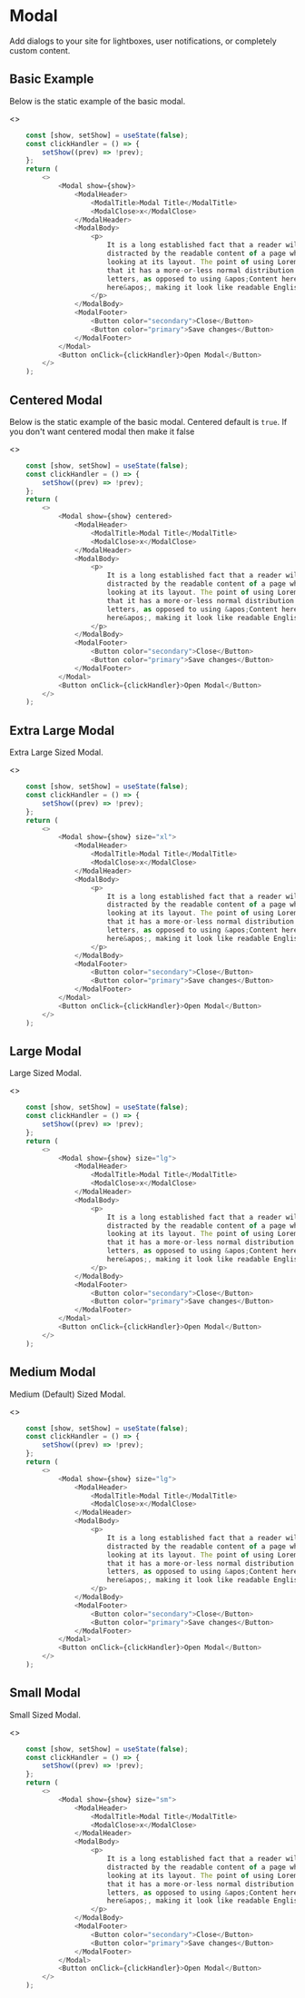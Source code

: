 

<Meta title="UI/Modal" component={Modal} />

# Modal

<p class="sbdocs-desc">
    Add dialogs to your site for lightboxes, user notifications, or completely
    custom content.
</p>

## Basic Example

Below is the static example of the basic modal.

<Preview withToolbar>
    <Story name="Basic Example">
        <>
            <DemoModal />
        </>
    </Story>
</Preview>

```Javascript
    const [show, setShow] = useState(false);
    const clickHandler = () => {
        setShow((prev) => !prev);
    };
    return (
        <>
            <Modal show={show}>
                <ModalHeader>
                    <ModalTitle>Modal Title</ModalTitle>
                    <ModalClose>x</ModalClose>
                </ModalHeader>
                <ModalBody>
                    <p>
                        It is a long established fact that a reader will be
                        distracted by the readable content of a page when
                        looking at its layout. The point of using Lorem Ipsum is
                        that it has a more-or-less normal distribution of
                        letters, as opposed to using &apos;Content here, content
                        here&apos;, making it look like readable English.
                    </p>
                </ModalBody>
                <ModalFooter>
                    <Button color="secondary">Close</Button>
                    <Button color="primary">Save changes</Button>
                </ModalFooter>
            </Modal>
            <Button onClick={clickHandler}>Open Modal</Button>
        </>
    );
```

## Centered Modal

Below is the static example of the basic modal. Centered default is `true`. If you don't want centered modal then make it false

<Preview withToolbar>
    <Story name="Centered Modal">
        <>
            <DemoModal centered />
        </>
    </Story>
</Preview>

```Javascript
    const [show, setShow] = useState(false);
    const clickHandler = () => {
        setShow((prev) => !prev);
    };
    return (
        <>
            <Modal show={show} centered>
                <ModalHeader>
                    <ModalTitle>Modal Title</ModalTitle>
                    <ModalClose>x</ModalClose>
                </ModalHeader>
                <ModalBody>
                    <p>
                        It is a long established fact that a reader will be
                        distracted by the readable content of a page when
                        looking at its layout. The point of using Lorem Ipsum is
                        that it has a more-or-less normal distribution of
                        letters, as opposed to using &apos;Content here, content
                        here&apos;, making it look like readable English.
                    </p>
                </ModalBody>
                <ModalFooter>
                    <Button color="secondary">Close</Button>
                    <Button color="primary">Save changes</Button>
                </ModalFooter>
            </Modal>
            <Button onClick={clickHandler}>Open Modal</Button>
        </>
    );
```

## Extra Large Modal

Extra Large Sized Modal.

<Preview withToolbar>
    <Story name="Extra Large Modal">
        <>
            <DemoModal size="xl" />
        </>
    </Story>
</Preview>

```Javascript
    const [show, setShow] = useState(false);
    const clickHandler = () => {
        setShow((prev) => !prev);
    };
    return (
        <>
            <Modal show={show} size="xl">
                <ModalHeader>
                    <ModalTitle>Modal Title</ModalTitle>
                    <ModalClose>x</ModalClose>
                </ModalHeader>
                <ModalBody>
                    <p>
                        It is a long established fact that a reader will be
                        distracted by the readable content of a page when
                        looking at its layout. The point of using Lorem Ipsum is
                        that it has a more-or-less normal distribution of
                        letters, as opposed to using &apos;Content here, content
                        here&apos;, making it look like readable English.
                    </p>
                </ModalBody>
                <ModalFooter>
                    <Button color="secondary">Close</Button>
                    <Button color="primary">Save changes</Button>
                </ModalFooter>
            </Modal>
            <Button onClick={clickHandler}>Open Modal</Button>
        </>
    );
```

## Large Modal

Large Sized Modal.

<Preview withToolbar>
    <Story name="Large Modal">
        <>
            <DemoModal size="lg" />
        </>
    </Story>
</Preview>

```Javascript
    const [show, setShow] = useState(false);
    const clickHandler = () => {
        setShow((prev) => !prev);
    };
    return (
        <>
            <Modal show={show} size="lg">
                <ModalHeader>
                    <ModalTitle>Modal Title</ModalTitle>
                    <ModalClose>x</ModalClose>
                </ModalHeader>
                <ModalBody>
                    <p>
                        It is a long established fact that a reader will be
                        distracted by the readable content of a page when
                        looking at its layout. The point of using Lorem Ipsum is
                        that it has a more-or-less normal distribution of
                        letters, as opposed to using &apos;Content here, content
                        here&apos;, making it look like readable English.
                    </p>
                </ModalBody>
                <ModalFooter>
                    <Button color="secondary">Close</Button>
                    <Button color="primary">Save changes</Button>
                </ModalFooter>
            </Modal>
            <Button onClick={clickHandler}>Open Modal</Button>
        </>
    );
```

## Medium Modal

Medium (Default) Sized Modal.

<Preview withToolbar>
    <Story name="Medium Modal">
        <>
            <DemoModal size="lg" />
        </>
    </Story>
</Preview>

```Javascript
    const [show, setShow] = useState(false);
    const clickHandler = () => {
        setShow((prev) => !prev);
    };
    return (
        <>
            <Modal show={show} size="lg">
                <ModalHeader>
                    <ModalTitle>Modal Title</ModalTitle>
                    <ModalClose>x</ModalClose>
                </ModalHeader>
                <ModalBody>
                    <p>
                        It is a long established fact that a reader will be
                        distracted by the readable content of a page when
                        looking at its layout. The point of using Lorem Ipsum is
                        that it has a more-or-less normal distribution of
                        letters, as opposed to using &apos;Content here, content
                        here&apos;, making it look like readable English.
                    </p>
                </ModalBody>
                <ModalFooter>
                    <Button color="secondary">Close</Button>
                    <Button color="primary">Save changes</Button>
                </ModalFooter>
            </Modal>
            <Button onClick={clickHandler}>Open Modal</Button>
        </>
    );
```

## Small Modal

Small Sized Modal.

<Preview withToolbar>
    <Story name="Small Modal">
        <>
            <DemoModal size="sm" />
        </>
    </Story>
</Preview>

```Javascript
    const [show, setShow] = useState(false);
    const clickHandler = () => {
        setShow((prev) => !prev);
    };
    return (
        <>
            <Modal show={show} size="sm">
                <ModalHeader>
                    <ModalTitle>Modal Title</ModalTitle>
                    <ModalClose>x</ModalClose>
                </ModalHeader>
                <ModalBody>
                    <p>
                        It is a long established fact that a reader will be
                        distracted by the readable content of a page when
                        looking at its layout. The point of using Lorem Ipsum is
                        that it has a more-or-less normal distribution of
                        letters, as opposed to using &apos;Content here, content
                        here&apos;, making it look like readable English.
                    </p>
                </ModalBody>
                <ModalFooter>
                    <Button color="secondary">Close</Button>
                    <Button color="primary">Save changes</Button>
                </ModalFooter>
            </Modal>
            <Button onClick={clickHandler}>Open Modal</Button>
        </>
    );
```
